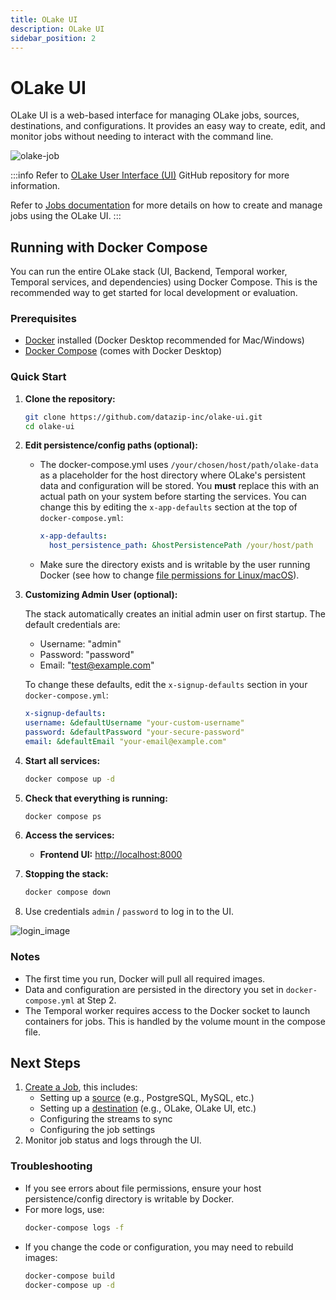 ```yaml
---
title: OLake UI
description: OLake UI
sidebar_position: 2
---
```


# OLake UI
OLake UI is a web-based interface for managing OLake jobs, sources, destinations, and configurations. It provides an easy way to create, edit, and monitor jobs without needing to interact with the command line.

![olake-job](/img/docs/jobs/olake-job.png)

:::info
Refer to [OLake User Interface (UI)](https://github.com/datazip-inc/olake-ui) GitHub repository for more information.

Refer to [Jobs documentation](../jobs/overview) for more details on how to create and manage jobs using the OLake UI.
:::

## Running with Docker Compose

You can run the entire OLake stack (UI, Backend, Temporal worker, Temporal services, and dependencies) using Docker Compose. This is the recommended way to get started for local development or evaluation.

### Prerequisites

- [Docker](https://docs.docker.com/get-docker/) installed (Docker Desktop recommended for Mac/Windows)
- [Docker Compose](https://docs.docker.com/compose/) (comes with Docker Desktop)

### Quick Start

1. **Clone the repository:**

   ```bash
   git clone https://github.com/datazip-inc/olake-ui.git
   cd olake-ui
   ```

2. **Edit persistence/config paths (optional):**

   - The docker-compose.yml uses `/your/chosen/host/path/olake-data` as a placeholder for the host directory where OLake's persistent data and configuration will be stored. You **must** replace this with an actual path on your system before starting the services. You can change this by editing the `x-app-defaults` section at the top of `docker-compose.yml`:
     ```yaml
     x-app-defaults:
       host_persistence_path: &hostPersistencePath /your/host/path
     ```
   - Make sure the directory exists and is writable by the user running Docker (see how to change [file permissions for Linux/macOS](https://wiki.archlinux.org/title/File_permissions_and_attributes#Changing_permissions)).

3. **Customizing Admin User (optional):**

   The stack automatically creates an initial admin user on first startup. The default credentials are:

   - Username: "admin"
   - Password: "password"
   - Email: "test@example.com"

   To change these defaults, edit the `x-signup-defaults` section in your `docker-compose.yml`:

   ```yaml
   x-signup-defaults:
   username: &defaultUsername "your-custom-username"
   password: &defaultPassword "your-secure-password"
   email: &defaultEmail "your-email@example.com"
   ```

4. **Start all services:**

   ```bash
   docker compose up -d
   ```

5. **Check that everything is running:**

   ```bash
   docker compose ps
   ```

6. **Access the services:**

   - **Frontend UI:** [http://localhost:8000](http://localhost:8000)

7. **Stopping the stack:**
   ```bash
   docker compose down
   ```

8. Use credentials `admin` / `password` to log in to the UI.

![login_image](/img/docs/jobs/olake-job-0.png)


### Notes

- The first time you run, Docker will pull all required images.
- Data and configuration are persisted in the directory you set in `docker-compose.yml` at Step 2.
- The Temporal worker requires access to the Docker socket to launch containers for jobs. This is handled by the volume mount in the compose file.


## Next Steps
1. [Create a Job](../jobs/create-jobs), this includes:
   - Setting up a [source](../connectors/overview) (e.g., PostgreSQL, MySQL, etc.)
   - Setting up a [destination](../writers/overview) (e.g., OLake, OLake UI, etc.)
   - Configuring the streams to sync
   - Configuring the job settings
2. Monitor job status and logs through the UI.



### Troubleshooting

- If you see errors about file permissions, ensure your host persistence/config directory is writable by Docker.
- For more logs, use:
  ```bash
  docker-compose logs -f
  ```
- If you change the code or configuration, you may need to rebuild images:
  ```bash
  docker-compose build
  docker-compose up -d
  ```